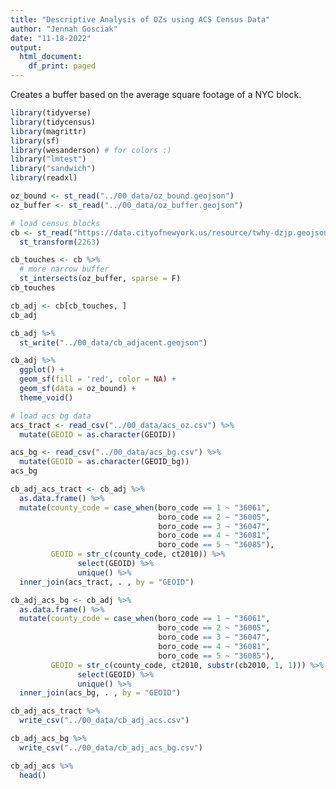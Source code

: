 ```yaml
---
title: "Descriptive Analysis of OZs using ACS Census Data"
author: "Jennah Gosciak"
date: "11-18-2022"
output:
  html_document:
    df_print: paged
---
```


Creates a buffer based on the average square footage of a NYC block.

```r
library(tidyverse)
library(tidycensus)
library(magrittr)
library(sf)
library(wesanderson) # for colors :)
library("lmtest")
library("sandwich")
library(readxl)
```
```r
oz_bound <- st_read("../00_data/oz_bound.geojson")
oz_buffer <- st_read("../00_data/oz_buffer.geojson")

# load census blocks
cb <- st_read("https://data.cityofnewyork.us/resource/twhy-dzjp.geojson?$limit=1000000") %>% 
  st_transform(2263)

cb_touches <- cb %>% 
  # more narrow buffer
  st_intersects(oz_buffer, sparse = F)
cb_touches

cb_adj <- cb[cb_touches, ]
cb_adj

cb_adj %>% 
  st_write("../00_data/cb_adjacent.geojson")
```
```r
cb_adj %>% 
  ggplot() +
  geom_sf(fill = 'red', color = NA) +
  geom_sf(data = oz_bound) +
  theme_void()
```

```r
# load acs bg data
acs_tract <- read_csv("../00_data/acs_oz.csv") %>% 
  mutate(GEOID = as.character(GEOID))

acs_bg <- read_csv("../00_data/acs_bg.csv") %>% 
  mutate(GEOID = as.character(GEOID_bg))
acs_bg
```
```r
cb_adj_acs_tract <- cb_adj %>% 
  as.data.frame() %>% 
  mutate(county_code = case_when(boro_code == 1 ~ "36061",
                                 boro_code == 2 ~ "36005",
                                 boro_code == 3 ~ "36047",
                                 boro_code == 4 ~ "36081",
                                 boro_code == 5 ~ "36085"),
         GEOID = str_c(county_code, ct2010)) %>% 
               select(GEOID) %>% 
               unique() %>% 
  inner_join(acs_tract, . , by = "GEOID")

cb_adj_acs_bg <- cb_adj %>% 
  as.data.frame() %>% 
  mutate(county_code = case_when(boro_code == 1 ~ "36061",
                                 boro_code == 2 ~ "36005",
                                 boro_code == 3 ~ "36047",
                                 boro_code == 4 ~ "36081",
                                 boro_code == 5 ~ "36085"),
         GEOID = str_c(county_code, ct2010, substr(cb2010, 1, 1))) %>% 
               select(GEOID) %>% 
               unique() %>% 
  inner_join(acs_bg, . , by = "GEOID")

cb_adj_acs_tract %>% 
  write_csv("../00_data/cb_adj_acs.csv")

cb_adj_acs_bg %>% 
  write_csv("../00_data/cb_adj_acs_bg.csv")

cb_adj_acs %>% 
  head()
```






